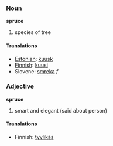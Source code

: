 ===Noun===
'''spruce'''
#species of tree

====Translations====
*[[Estonian]]: [[kuusk]]
*[[Finnish]]: [[kuusi]]
*Slovene: [[smreka]] ''f''

===Adjective===
'''spruce'''
#smart and elegant (said about person)

====Translations====
*Finnish: [[tyylikäs]]